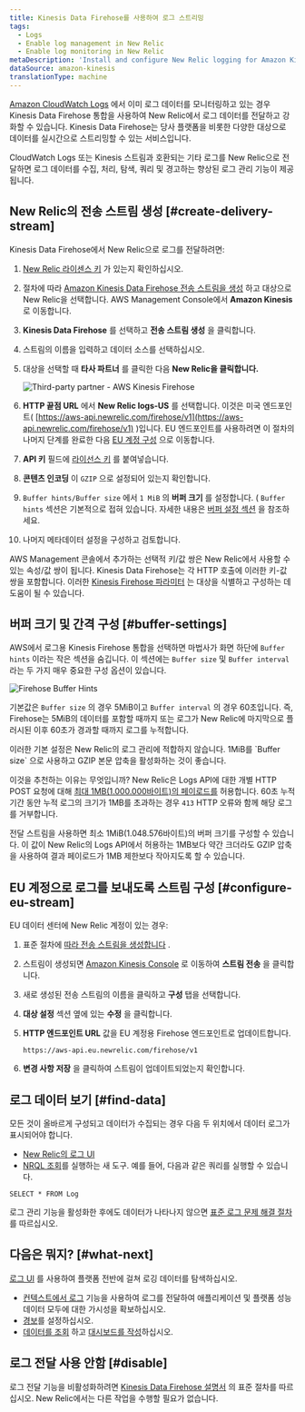 ```yaml
---
title: Kinesis Data Firehose를 사용하여 로그 스트리밍
tags:
  - Logs
  - Enable log management in New Relic
  - Enable log monitoring in New Relic
metaDescription: 'Install and configure New Relic logging for Amazon Kinesis Data Firehose, so you can use our enhanced log management capabilities.'
dataSource: amazon-kinesis
translationType: machine
---
```




[Amazon CloudWatch Logs](https://docs.aws.amazon.com/AmazonCloudWatch/latest/logs/WhatIsCloudWatchLogs.html) 에서 이미 로그 데이터를 모니터링하고 있는 경우 Kinesis Data Firehose 통합을 사용하여 New Relic에서 로그 데이터를 전달하고 강화할 수 있습니다. Kinesis Data Firehose는 당사 플랫폼을 비롯한 다양한 대상으로 데이터를 실시간으로 스트리밍할 수 있는 서비스입니다.

CloudWatch Logs 또는 Kinesis 스트림과 호환되는 기타 로그를 New Relic으로 전달하면 로그 데이터를 수집, 처리, 탐색, 쿼리 및 경고하는 향상된 로그 관리 기능이 제공됩니다.

## New Relic의 전송 스트림 생성 [#create-delivery-stream]

Kinesis Data Firehose에서 New Relic으로 로그를 전달하려면:

1. [New Relic 라이센스 키](/docs/apis/intro-apis/new-relic-api-keys/#ingest-license-key) 가 있는지 확인하십시오.

2. 절차에 따라 [Amazon Kinesis Data Firehose 전송 스트림을 생성](https://docs.aws.amazon.com/firehose/latest/dev/basic-create.html) 하고 대상으로 New Relic을 선택합니다. AWS Management Console에서 **Amazon Kinesis** 로 이동합니다.

3. **Kinesis Data Firehose** 를 선택하고 **전송 스트림 생성** 을 클릭합니다.

4. 스트림의 이름을 입력하고 데이터 소스를 선택하십시오.

5. 대상을 선택할 때 **타사 파트너** 를 클릭한 다음 **New Relic을 클릭합니다.**

   <img
     title="Third-party partner - AWS Kinesis Firehose"
     alt="Third-party partner - AWS Kinesis Firehose"
     src={img0ThirdPartyPartnerAwsKinesisFirehose}
   />

6. **HTTP 끝점 URL** 에서 **New Relic logs-US** 를 선택합니다. 이것은 미국 엔드포인트( [https://aws-api.newrelic.com/firehose/v1](https://aws-api.newrelic.com/firehose/v1) )입니다. EU 엔드포인트를 사용하려면 이 절차의 나머지 단계를 완료한 다음 [EU 계정 구성](#configure-eu-stream) 으로 이동합니다.

7. **API 키** 필드에 [라이선스 키](/docs/apis/intro-apis/new-relic-api-keys/#ingest-license-key) 를 붙여넣습니다.

8. **콘텐츠 인코딩** 이 `GZIP` 으로 설정되어 있는지 확인합니다.

9. `Buffer hints/Buffer size` 에서 `1 MiB` 의 **버퍼 크기** 를 설정합니다. ( `Buffer hints` 섹션은 기본적으로 접혀 있습니다. 자세한 내용은 [버퍼 설정 섹션](#buffer-settings) 을 참조하세요.

10. 나머지 메타데이터 설정을 구성하고 검토합니다.

AWS Management 콘솔에서 추가하는 선택적 키/값 쌍은 New Relic에서 사용할 수 있는 속성/값 쌍이 됩니다. Kinesis Data Firehose는 각 HTTP 호출에 이러한 키-값 쌍을 포함합니다. 이러한 [Kinesis Firehose 파라미터](https://docs.aws.amazon.com/firehose/latest/dev/create-destination.html#create-destination-new-relic) 는 대상을 식별하고 구성하는 데 도움이 될 수 있습니다.

## 버퍼 크기 및 간격 구성 [#buffer-settings]

AWS에서 로그용 Kinesis Firehose 통합을 선택하면 마법사가 화면 하단에 `Buffer hints` 이라는 작은 섹션을 숨깁니다. 이 섹션에는 `Buffer size` 및 `Buffer interval` 라는 두 가지 매우 중요한 구성 옵션이 있습니다.

<img
  title="Firehose Buffer Hints"
  alt="Firehose Buffer Hints"
  src={firehoseBufferHints}
/>

기본값은 `Buffer size` 의 경우 5MiB이고 `Buffer interval` 의 경우 60초입니다. 즉, Firehose는 5MiB의 데이터를 포함할 때까지 또는 로그가 New Relic에 마지막으로 플러시된 이후 60초가 경과할 때까지 로그를 누적합니다.

<Callout variant="important">
  이러한 기본 설정은 New Relic의 로그 관리에 적합하지 않습니다. 1MiB를 `Buffer size` 으로 사용하고 GZIP 본문 압축을 활성화하는 것이 좋습니다.
</Callout>

이것을 추천하는 이유는 무엇입니까? New Relic은 Logs API에 대한 개별 HTTP POST 요청에 대해 [최대 1MB(1.000.000바이트)의 페이로드를](/docs/logs/log-api/introduction-log-api/#limits) 허용합니다. 60초 누적 기간 동안 누적 로그의 크기가 1MB를 초과하는 경우 `413` HTTP 오류와 함께 해당 로그를 거부합니다.

전달 스트림을 사용하면 최소 1MiB(1.048.576바이트)의 버퍼 크기를 구성할 수 있습니다. 이 값이 New Relic의 Logs API에서 허용하는 1MB보다 약간 크더라도 GZIP 압축을 사용하여 결과 페이로드가 1MB 제한보다 작아지도록 할 수 있습니다.

## EU 계정으로 로그를 보내도록 스트림 구성 [#configure-eu-stream]

EU 데이터 센터에 New Relic 계정이 있는 경우:

1. 표준 절차에 [따라 전송 스트림을 생성합니다](#create-delivery-stream) .

2. 스트림이 생성되면 [Amazon Kinesis Console](https://console.aws.amazon.com/kinesis/) 로 이동하여 **스트림 전송** 을 클릭합니다.

3. 새로 생성된 전송 스트림의 이름을 클릭하고 **구성** 탭을 선택합니다.

4. **대상 설정** 섹션 옆에 있는 **수정** 을 클릭합니다.

5. **HTTP 엔드포인트 URL** 값을 EU 계정용 Firehose 엔드포인트로 업데이트합니다.

   ```
   https://aws-api.eu.newrelic.com/firehose/v1
   ```

6. **변경 사항 저장** 을 클릭하여 스트림이 업데이트되었는지 확인합니다.

## 로그 데이터 보기 [#find-data]

모든 것이 올바르게 구성되고 데이터가 수집되는 경우 다음 두 위치에서 데이터 로그가 표시되어야 합니다.

* [New Relic의 로그 UI](https://one.newrelic.com/launcher/logger.log-launcher)
* [NRQL 조회](/docs/chart-builder/use-chart-builder/choose-data/use-advanced-nrql-mode-specify-data)를 실행하는 새 도구. 예를 들어, 다음과 같은 쿼리를 실행할 수 있습니다.

```
SELECT * FROM Log
```

로그 관리 기능을 활성화한 후에도 데이터가 나타나지 않으면 [표준 로그 문제 해결 절차](/docs/logs/log-management/troubleshooting/no-log-data-appears-ui/) 를 따르십시오.

## 다음은 뭐지? [#what-next]

[로그 UI](/docs/logs/log-management/ui-data/use-logs-ui/) 를 사용하여 플랫폼 전반에 걸쳐 로깅 데이터를 탐색하십시오.

* [컨텍스트에서 로그](/docs/logs/enable-log-management-new-relic/configure-logs-context/configure-logs-context-apm-agents/) 기능을 사용하여 로그를 전달하여 애플리케이션 및 플랫폼 성능 데이터 모두에 대한 가시성을 확보하십시오.
* [경보](/docs/alerts-applied-intelligence/new-relic-alerts/alert-conditions/create-alert-conditions/)를 설정하십시오.
* [데이터를 조회](/docs/query-your-data/explore-query-data/get-started/introduction-querying-new-relic-data/) 하고 [대시보드를 작성](/docs/query-your-data/explore-query-data/dashboards/introduction-dashboards/)하십시오.

## 로그 전달 사용 안함 [#disable]

로그 전달 기능을 비활성화하려면 [Kinesis Data Firehose 설명서](https://docs.aws.amazon.com/firehose/latest/dev/basic-create.html) 의 표준 절차를 따르십시오. New Relic에서는 다른 작업을 수행할 필요가 없습니다.